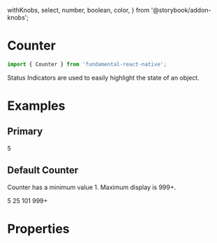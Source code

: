   withKnobs,
  select,
  number,
  boolean,
  color,
} from '@storybook/addon-knobs';

<Meta title="Counter" component={Counter} />

# Counter

```js
import { Counter } from 'fundamental-react-native';
```

Status Indicators are used to easily highlight the state of an object.

# Examples

## Primary

<Preview>
  <Story name="primary">
    <Inline>
     <Counter>5</Counter>
    </Inline>
  </Story>
</Preview>

## Default Counter

Counter has a minimum value 1. Maximum display is 999+.

<Preview>
  <Story name="default counter">
    <Inline>
      <Counter>5</Counter>
      <Counter>25</Counter>
      <Counter>101</Counter>
      <Counter>999+</Counter>
    </Inline>
  </Story>
</Preview>

# Properties

<Props of={Counter} />
